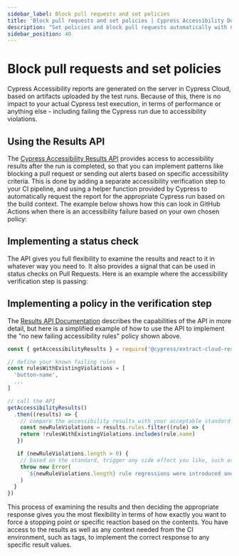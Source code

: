 ```yaml
---
sidebar_label: Block pull requests and set policies
title: 'Block pull requests and set policies | Cypress Accessibility Documentation'
description: "Set policies and block pull requests automatically with Cypress Accessibility's Results API, enabling custom CI workflows to enforce accessibility standards and prevent regressions."
sidebar_position: 40
---
```


# Block pull requests and set policies

Cypress Accessibility reports are generated on the server in Cypress Cloud, based on artifacts uploaded by the test runs. Because of this, there is no impact to your actual Cypress test execution, in terms of performance or anything else - including failing the Cypress run due to accessibility violations.

## Using the Results API

The [Cypress Accessibility Results API](/accessibility/results-api) provides access to accessibility results after the run is completed, so that you can implement patterns like blocking a pull request or sending out alerts based on specific accessibility criteria. This is done by adding a separate accessibility verification step to your CI pipeline, and using a helper function provided by Cypress to automatically request the report for the appropriate Cypress run based on the build context. The example below shows how this can look in GitHub Actions when there is an accessibility failure based on your own chosen policy:

<DocsImage
  src="/img/accessibility/guides/github-actions-a11y-block.png"
  width="75%"
  alt="On the left hand side, a list of Github Actions jobs is presented related to building, testing and deploying a website. Everything has a green checkmark except the `verify-accessibility-results` job, and the 'test' job that is its parents. On the right hand side we see the terminal output for that job which warns us that the 'button-name' rule has been broken, and that it was previously passing."
  noBorder={true}
/>

## Implementing a status check

The API gives you full flexibility to examine the results and react to it in whatever way you need to. It also provides a signal that can be used in status checks on Pull Requests. Here is an example where the accessibility verification step is passing:

<DocsImage
  src="/img/accessibility/guides/status-check.png"
  width="75%"
  alt="An example list of GitHub Status Checks including a passing `verify-accessibility-results` check"
  noBorder={true}
/>

## Implementing a policy in the verification step

The [Results API Documentation](/accessibility/results-api) describes the capabilities of the API in more detail, but here is a simplified example of how to use the API to implement the "no new failing accessibility rules" policy shown above.

```js
const { getAccessibilityResults } = require('@cypress/extract-cloud-results')

// define your known failing rules
const rulesWithExistingViolations = [
  'button-name',
  ...
]

// call the API
getAccessibilityResults()
  .then((results) => {
    // compare the accessibility results with your acceptable standard
    const newRuleViolations = results.rules.filter((rule) => {
    return !rulesWithExistingViolations.includes(rule.name)
   })

   if (newRuleViolations.length > 0) {
    // based on the standard, trigger any side effect you like, such as failing the step
    throw new Error(
      `${newRuleViolations.length} rule regressions were introduced and must be fixed.`
    )
  }
})
```

This process of examining the results and then deciding the appropriate response gives you the most flexibility in terms of how exactly you want to force a stopping point or specific reaction based on the contents. You have access to the results as well as any context needed from the CI environment, such as tags, to implement the correct response to any specific result values.

